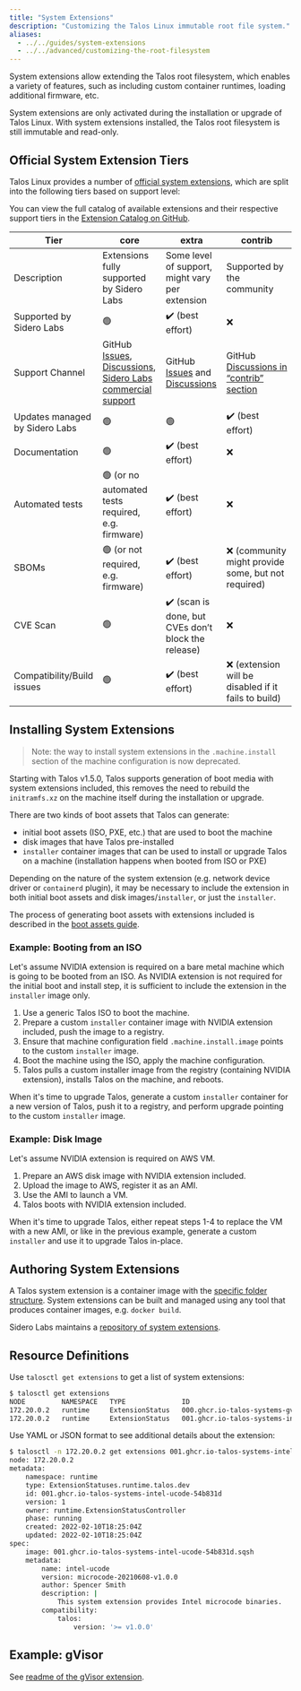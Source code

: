 ```yaml
---
title: "System Extensions"
description: "Customizing the Talos Linux immutable root file system."
aliases:
  - ../../guides/system-extensions
  - ../../advanced/customizing-the-root-filesystem
---
```


System extensions allow extending the Talos root filesystem, which enables a variety of features, such as including custom
container runtimes, loading additional firmware, etc.

System extensions are only activated during the installation or upgrade of Talos Linux.
With system extensions installed, the Talos root filesystem is still immutable and read-only.

## Official System Extension Tiers

Talos Linux provides a number of [official system extensions](https://github.com/siderolabs/extensions), which are split into the following
tiers based on support level:

<Note>You can view the full catalog of available extensions and their respective support tiers in the [Extension Catalog on GitHub](https://github.com/siderolabs/extensions#extension-catalog).</Note>

| Tier | core | extra | contrib |
| --- | --- | --- | --- |
| Description | Extensions fully supported by Sidero Labs | Some level of support, might vary per extension | Supported by the community |
| Supported by Sidero Labs | 🟢 | ✔️ (best effort) | ❌ |
| Support Channel | GitHub [Issues](https://github.com/siderolabs/extensions/issues), [Discussions](https://github.com/siderolabs/extensions/discussions), [Sidero Labs commercial support](https://www.siderolabs.com/support/) | GitHub [Issues](https://github.com/siderolabs/extensions/issues) and [Discussions](https://github.com/siderolabs/extensions/discussions) | GitHub [Discussions in “contrib” section](https://github.com/siderolabs/extensions/discussions/categories/contrib) |
| Updates managed by Sidero Labs | 🟢 | 🟢 | ✔️ (best effort) |
| Documentation | 🟢 | ✔️ (best effort) | ❌ |
| Automated tests | 🟢 (or no automated tests required, e.g. firmware) | ✔️ (best effort) | ❌ |
| SBOMs | 🟢 (or not required, e.g. firmware) | ✔️ (best effort) | ❌ (community might provide some, but not required) |
| CVE Scan | 🟢 | ✔️ (scan is done, but CVEs don’t block the release) | ❌ |
| Compatibility/Build issues | 🟢 | ✔️ (best effort) | ❌ (extension will be disabled if it fails to build) |

## Installing System Extensions

> Note: the way to install system extensions in the `.machine.install` section of the machine configuration is now deprecated.

Starting with Talos v1.5.0, Talos supports generation of boot media with system extensions included, this removes the need to rebuild
the `initramfs.xz` on the machine itself during the installation or upgrade.

There are two kinds of boot assets that Talos can generate:

* initial boot assets (ISO, PXE, etc.) that are used to boot the machine
* disk images that have Talos pre-installed
* `installer` container images that can be used to install or upgrade Talos on a machine (installation happens when booted from ISO or PXE)

Depending on the nature of the system extension (e.g. network device driver or `containerd` plugin), it may be necessary to include the extension in
both initial boot assets and disk images/`installer`, or just the `installer`.

The process of generating boot assets with extensions included is described in the [boot assets guide](../../platform-specific-installations/boot-assets).

### Example: Booting from an ISO

Let's assume NVIDIA extension is required on a bare metal machine which is going to be booted from an ISO.
As NVIDIA extension is not required for the initial boot and install step, it is sufficient to include the extension in the `installer` image only.

1. Use a generic Talos ISO to boot the machine.
2. Prepare a custom `installer` container image with NVIDIA extension included, push the image to a registry.
3. Ensure that machine configuration field `.machine.install.image` points to the custom `installer` image.
4. Boot the machine using the ISO, apply the machine configuration.
5. Talos pulls a custom installer image from the registry (containing NVIDIA extension), installs Talos on the machine, and reboots.

When it's time to upgrade Talos, generate a custom `installer` container for a new version of Talos, push it to a registry, and perform upgrade
pointing to the custom `installer` image.

### Example: Disk Image

Let's assume NVIDIA extension is required on AWS VM.

1. Prepare an AWS disk image with NVIDIA extension included.
2. Upload the image to AWS, register it as an AMI.
3. Use the AMI to launch a VM.
4. Talos boots with NVIDIA extension included.

When it's time to upgrade Talos, either repeat steps 1-4 to replace the VM with a new AMI, or
like in the previous example, generate a custom `installer` and use it to upgrade Talos in-place.

## Authoring System Extensions

A Talos system extension is a container image with the [specific folder structure](https://github.com/siderolabs/extensions#readme).
System extensions can be built and managed using any tool that produces container images, e.g. `docker build`.

Sidero Labs maintains a [repository of system extensions](https://github.com/siderolabs/extensions).

## Resource Definitions

Use `talosctl get extensions` to get a list of system extensions:

```bash
$ talosctl get extensions
NODE         NAMESPACE   TYPE              ID                                              VERSION   NAME          VERSION
172.20.0.2   runtime     ExtensionStatus   000.ghcr.io-talos-systems-gvisor-54b831d        1         gvisor        20220117.0-v1.0.0
172.20.0.2   runtime     ExtensionStatus   001.ghcr.io-talos-systems-intel-ucode-54b831d   1         intel-ucode   microcode-20210608-v1.0.0
```

Use YAML or JSON format to see additional details about the extension:

```bash
$ talosctl -n 172.20.0.2 get extensions 001.ghcr.io-talos-systems-intel-ucode-54b831d -o yaml
node: 172.20.0.2
metadata:
    namespace: runtime
    type: ExtensionStatuses.runtime.talos.dev
    id: 001.ghcr.io-talos-systems-intel-ucode-54b831d
    version: 1
    owner: runtime.ExtensionStatusController
    phase: running
    created: 2022-02-10T18:25:04Z
    updated: 2022-02-10T18:25:04Z
spec:
    image: 001.ghcr.io-talos-systems-intel-ucode-54b831d.sqsh
    metadata:
        name: intel-ucode
        version: microcode-20210608-v1.0.0
        author: Spencer Smith
        description: |
            This system extension provides Intel microcode binaries.
        compatibility:
            talos:
                version: '>= v1.0.0'
```

## Example: gVisor

See [readme of the gVisor extension](https://github.com/siderolabs/extensions/tree/main/container-runtime/gvisor#readme).
